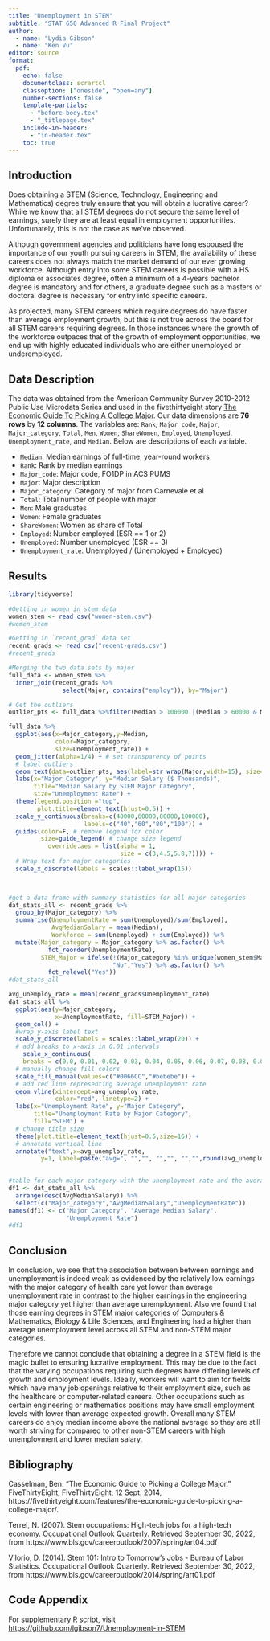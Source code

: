 ```yaml
---
title: "Unemployment in STEM"
subtitle: "STAT 650 Advanced R Final Project"
author: 
  - name: "Lydia Gibson"
  - name: "Ken Vu"
editor: source
format:
  pdf:
    echo: false
    documentclass: scrartcl
    classoption: ["oneside", "open=any"]
    number-sections: false
    template-partials:
      - "before-body.tex"
      - "_titlepage.tex" 
    include-in-header: 
      - "in-header.tex"
    toc: true
---
```


\newpage
  
## Introduction

Does obtaining a STEM (Science, Technology, Engineering and Mathematics) degree truly ensure that you will obtain a lucrative career? While we know that all STEM degrees do not secure the same level of earnings, surely they are at least equal in employment opportunities. Unfortunately, this is not the case as we've observed.

Although government agencies and politicians have long espoused the importance of our youth pursuing careers in STEM, the availability of these careers does not always match the market demand of our ever growing workforce. Although entry into some STEM careers is possible with a HS diploma or associates degree, often a minimum of a 4-years bachelor degree is mandatory and for others, a graduate degree such as a masters or doctoral degree is necessary for entry into specific careers.

As projected, many STEM careers which require degrees do have faster than average employment growth, but this is not true across the board for all STEM careers requiring degrees. In those instances where the growth of the workforce outpaces that of the growth of employment opportunities, we end up with highly educated individuals who are either unemployed or underemployed. 

## Data Description


\setlength\parindent{24pt}        

The data was obtained from the American Community Survey 2010-2012 Public Use Microdata Series and used in the fivethirtyeight story [The Economic Guide To Picking A College Major](https://fivethirtyeight.com/features/the-economic-guide-to-picking-a-college-major/). Our data dimensions are **76 rows** by **12 columns**. The variables are: `Rank`, `Major_code`, `Major`, `Major_category`, `Total`, `Men`, `Women`, `ShareWomen`, `Employed`, `Unemployed`, `Unemployment_rate`, and `Median`. Below are descriptions of each variable.

- `Median`: Median earnings of full-time, year-round workers
- `Rank`: Rank by median earnings
- `Major_code`: Major code, FO1DP in ACS PUMS
- `Major`: Major description
- `Major_category`: Category of major from Carnevale et al
- `Total`: Total number of people with major
- `Men`: Male graduates
- `Women`: Female graduates
- `ShareWomen`: Women as share of Total
- `Employed`: Number employed (ESR == 1 or 2)
- `Unemployed`: Number unemployed (ESR == 3)
- `Unemployment_rate`: Unemployed / (Unemployed + Employed)



## Results

```r
library(tidyverse)
```

```r
#Getting in women in stem data
women_stem <- read_csv("women-stem.csv")
#women_stem
```


```r
#Getting in `recent_grad` data set
recent_grads <- read_csv("recent-grads.csv")
#recent_grads
```



```r
#Merging the two data sets by major
full_data <- women_stem %>%
  inner_join(recent_grads %>% 
               select(Major, contains("employ")), by="Major")

```

```r
# Get the outliers
outlier_pts <- full_data %>%filter(Median > 100000 |(Median > 60000 & Major_category == "Physical Sciences"))

full_data %>%
  ggplot(aes(x=Major_category,y=Median,
             color=Major_category,
             size=Unemployment_rate)) +
  geom_jitter(alpha=1/4) + # set transparency of points
  # label outliers
  geom_text(data=outlier_pts, aes(label=str_wrap(Major,width=15), size=0.01), hjust=0.3, vjust=1.25, color="Black") + 
  labs(x="Major Category", y="Median Salary ($ Thousands)",
       title="Median Salary by STEM Major Category",
       size="Unemployment Rate") +
  theme(legend.position ="top",
        plot.title=element_text(hjust=0.5)) + 
  scale_y_continuous(breaks=c(40000,60000,80000,100000),
                     labels=c("40","60","80","100")) +
  guides(color=F, # remove legend for color
         size=guide_legend( # change size legend
           override.aes = list(alpha = 1,
                               size = c(3,4.5,5.8,7)))) +
  # Wrap text for major categories
  scale_x_discrete(labels = scales::label_wrap(15))

  
```


```r
#get a data frame with summary statistics for all major categories
dat_stats_all <- recent_grads %>%
  group_by(Major_category) %>%
  summarise(UnemploymentRate = sum(Unemployed)/sum(Employed),
            AvgMedianSalary = mean(Median),
            Workforce = sum(Unemployed) + sum(Employed)) %>%
  mutate(Major_category = Major_category %>% as.factor() %>%
           fct_reorder(UnemploymentRate),
         STEM_Major = ifelse(!(Major_category %in% unique(women_stem$Major_category)),
                             "No","Yes") %>% as.factor() %>%
           fct_relevel("Yes"))
#dat_stats_all
```


```r
avg_unemploy_rate = mean(recent_grads$Unemployment_rate)
dat_stats_all %>%
  ggplot(aes(y=Major_category, 
             x=UnemploymentRate, fill=STEM_Major)) +
  geom_col() + 
  #wrap y-axis label text
  scale_y_discrete(labels = scales::label_wrap(20)) +
  # add breaks to x-axis in 0.01 intervals
    scale_x_continuous(
    breaks = c(0.0, 0.01, 0.02, 0.03, 0.04, 0.05, 0.06, 0.07, 0.08, 0.09, 0.10, 0.11)) +
  # manually change fill colors
  scale_fill_manual(values=c("#0066CC","#bebebe")) +
  # add red line representing average unemployment rate 
  geom_vline(xintercept=avg_unemploy_rate,
             color="red", linetype=2) + 
  labs(x="Unemployment Rate", y="Major Category",
       title="Unemployment Rate by Major Category",
       fill="STEM") + 
  # change title size
  theme(plot.title=element_text(hjust=0.5,size=16)) + 
  # annotate vertical line
  annotate("text",x=avg_unemploy_rate, 
         y=1, label=paste("avg=", "","", "","", "","",round(avg_unemploy_rate,4)), color="red", size=4)
  
```


```r
#table for each major category with the unemployment rate and the average median salary
df1 <- dat_stats_all %>% 
  arrange(desc(AvgMedianSalary)) %>%
  select(c("Major_category","AvgMedianSalary","UnemploymentRate"))
names(df1) <- c("Major Category", "Average Median Salary",
                "Unemployment Rate")
#df1 
```

## Conclusion

In conclusion, we see that the association between between earnings and unemployment is indeed weak as evidenced by the relatively low earnings with the major category of health care yet lower than average unemployment rate in contrast to the higher earnings in the engineering major category yet higher than average unemployment. Also we found that those earning degrees in STEM major categories of Computers & Mathematics, Biology & Life Sciences, and Engineering had a higher than average unemployment level across all STEM and non-STEM major categories. 

Therefore we cannot conclude that obtaining a degree in a STEM field is the magic bullet to ensuring lucrative employment. This may be due to the fact that the varying occupations requiring such degrees have differing levels of growth and employment levels. Ideally, workers will want to aim for fields which have many job openings relative to their employment size, such as the healthcare or computer-related careers. Other occupations such as certain engineering or mathematics positions may have small employment levels with lower than average expected growth. Overall many STEM careers do enjoy median income above the national average so they are still worth striving for compared to other non-STEM careers with high unemployment and lower median salary.

## Bibliography

Casselman, Ben. “The Economic Guide to Picking a College Major.” FiveThirtyEight, FiveThirtyEight, 12 Sept. 2014, https://fivethirtyeight.com/features/the-economic-guide-to-picking-a-college-major/. 

Terrel, N. (2007). Stem occupations: High-tech jobs for a high-tech economy. Occupational Outlook Quarterly. Retrieved September 30, 2022, from https://www.bls.gov/careeroutlook/2007/spring/art04.pdf 

Vilorio, D. (2014). Stem 101: Intro to Tomorrow's Jobs - Bureau of Labor Statistics. Occupational Outlook Quarterly. Retrieved September 30, 2022, from https://www.bls.gov/careeroutlook/2014/spring/art01.pdf 

## Code Appendix

For supplementary R script, visit <https://github.com/lgibson7/Unemployment-in-STEM>
